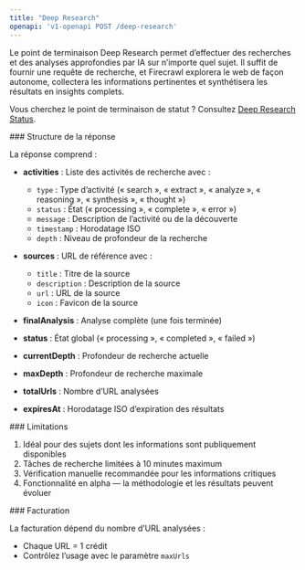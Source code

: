 ```yaml
---
title: "Deep Research"
openapi: 'v1-openapi POST /deep-research'
---
```


Le point de terminaison Deep Research permet d’effectuer des recherches et des analyses approfondies par IA sur n’importe quel sujet. Il suffit de fournir une requête de recherche, et Firecrawl explorera le web de façon autonome, collectera les informations pertinentes et synthétisera les résultats en insights complets.

Vous cherchez le point de terminaison de statut ? Consultez [Deep Research Status](/fr/api-reference/endpoint/deep-research-get).

<div id="response-structure">
  ### Structure de la réponse
</div>

La réponse comprend :

* **activities** : Liste des activités de recherche avec :
  * `type` : Type d’activité (« search », « extract », « analyze », « reasoning », « synthesis », « thought »)
  * `status` : État (« processing », « complete », « error »)
  * `message` : Description de l’activité ou de la découverte
  * `timestamp` : Horodatage ISO
  * `depth` : Niveau de profondeur de la recherche

* **sources** : URL de référence avec :
  * `title` : Titre de la source
  * `description` : Description de la source
  * `url` : URL de la source
  * `icon` : Favicon de la source

* **finalAnalysis** : Analyse complète (une fois terminée)

* **status** : État global (« processing », « completed », « failed »)

* **currentDepth** : Profondeur de recherche actuelle

* **maxDepth** : Profondeur de recherche maximale

* **totalUrls** : Nombre d’URL analysées

* **expiresAt** : Horodatage ISO d’expiration des résultats

<div id="limitations">
  ### Limitations
</div>

1. Idéal pour des sujets dont les informations sont publiquement disponibles
2. Tâches de recherche limitées à 10 minutes maximum
3. Vérification manuelle recommandée pour les informations critiques
4. Fonctionnalité en alpha — la méthodologie et les résultats peuvent évoluer

<div id="billing">
  ### Facturation
</div>

La facturation dépend du nombre d’URL analysées :

* Chaque URL = 1 crédit
* Contrôlez l’usage avec le paramètre `maxUrls`